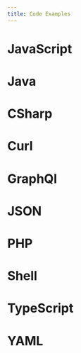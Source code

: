 ```yaml
---
title: Code Examples
---
```


# JavaScript

<CodeExample file="/code-examples/example.js" title="JavaScript Code Sample" />

# Java

<CodeExample file="/code-examples/example.java" />

# CSharp

<CodeExample file="/code-examples/example.cs" title="CSharp Code Sample" />

# Curl

<CodeExample file="/code-examples/example.curl" title="Curl Code Sample" />

# GraphQl

<CodeExample file="/code-examples/example.graphql" title="GraphQl Code Sample" />

# JSON

<CodeExample file="/code-examples/example.json" />

# PHP

<CodeExample file="/code-examples/example.php" />

# Shell

<CodeExample file="/code-examples/example.sh" />

# TypeScript

<CodeExample file="/code-examples/example.ts" />

# YAML

<CodeExample file="/code-examples/example.yml" />
